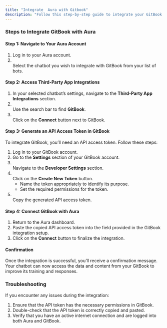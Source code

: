 ```yaml
---
title: "Integrate  Aura with Gitbook"
description: "Follow this step-by-step guide to integrate your GitBook account with  Aura. Once integrated,  Aura can use the content from your GitBook to train the bot effectively."
---
```


### **Steps to Integrate GitBook with  Aura**

#### **Step 1: Navigate to Your  Aura Account**

1. Log in to your  Aura account.
2. \
   Select the chatbot you wish to integrate with GitBook from your list of bots.

#### **Step 2: Access Third-Party App Integrations**

1. In your selected chatbot’s settings, navigate to the **Third-Party App Integrations** section.
2. \
   Use the search bar to find **GitBook**.
3. \
   Click on the **Connect** button next to GitBook.

#### **Step 3: Generate an API Access Token in GitBook**

To integrate GitBook, you’ll need an API access token. Follow these steps:

1. Log in to your GitBook account.
2. Go to the **Settings** section of your GitBook account.
3. \
   Navigate to the **Developer Settings** section.
4. \
   Click on the **Create New Token** button.
   - Name the token appropriately to identify its purpose.
   - Set the required permissions for the token.
5. \
   Copy the generated API access token.

#### **Step 4: Connect GitBook with  Aura**

1. Return to the  Aura dashboard.
2. Paste the copied API access token into the field provided in the GitBook integration setup.
3. Click on the **Connect** button to finalize the integration.

#### **Confirmation**

Once the integration is successful, you’ll receive a confirmation message. Your chatbot can now access the data and content from your GitBook to improve its training and responses.

### **Troubleshooting**

If you encounter any issues during the integration:

1. Ensure that the API token has the necessary permissions in GitBook.
2. Double-check that the API token is correctly copied and pasted.
3. Verify that you have an active internet connection and are logged into both  Aura and GitBook.

 